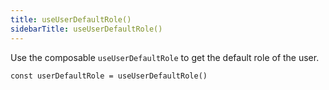 ```yaml
---
title: useUserDefaultRole()
sidebarTitle: useUserDefaultRole()
---
```


Use the composable `useUserDefaultRole` to get the default role of the user.

```tsx
const userDefaultRole = useUserDefaultRole()
```
